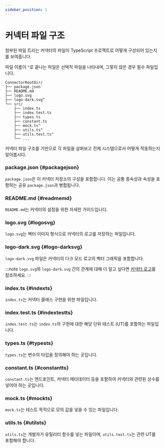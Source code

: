 ```yaml
---
sidebar_position: 1
---
```


# 커넥터 파일 구조

첨부된 파일 트리는 커넥터의 파일이 TypeScript 프로젝트로 어떻게 구성되어 있는지를 보여줍니다.

파일 이름이 `^`로 끝나는 파일은 선택적 파일을 나타내며, 그렇지 않은 경우 필수 파일입니다.

```
ConnectorRootDir/
├── package.json
├── README.md
├── logo.svg
├── logo-dark.svg^
└── src/
    ├── index.ts
    ├── index.test.ts
    ├── types.ts
    ├── constant.ts
    ├── mock.ts^
    ├── utils.ts^
    ├── utils.test.ts^
    └── ...
```

커넥터 파일 구조를 기반으로 각 파일을 살펴보고 전체 시스템으로서 어떻게 작동하는지 알아봅시다.

### package.json \{#packagejson}

`package.json`은 이 커넥터 저장소의 구성을 포함합니다. 이는 공통 종속성과 속성을 포함하는 공유 `package.json`과 병합됩니다.

### README.md \{#readmemd}

`README.md`는 커넥터의 설정을 위한 자세한 가이드입니다.

### logo.svg \{#logosvg}

`logo.svg`는 벡터 이미지 형식으로 커넥터의 로고를 저장하는 파일입니다.

### logo-dark.svg \{#logo-darksvg}

`logo-dark.svg` 파일은 커넥터의 다크 모드 로고의 벡터 그래픽을 포함합니다.

:::note
`logo.svg`와 `logo-dark.svg` 간의 관계에 대해 더 알고 싶다면 [커넥터 로고](/connectors/connector-data-structure/#logo)를 참조하세요.
:::

### index.ts \{#indexts}

`index.ts`는 커넥터 클래스 구현을 위한 파일입니다.

### index.test.ts \{#indextestts}

`index.test.ts`는 `index.ts`의 구현에 대한 해당 단위 테스트 (UT)를 포함하는 파일입니다.

### types.ts \{#typests}

`types.ts`는 변수의 타입을 정의해야 하는 곳입니다.

### constant.ts \{#constantts}

`constant.ts`는 엔드포인트, 커넥터 메타데이터 등을 포함하여 커넥터와 관련된 상수를 넣어야 하는 곳입니다.

### mock.ts \{#mockts}

`mock.ts`는 테스트 목적으로 모의 값을 넣을 수 있는 파일입니다.

### utils.ts \{#utilsts}

`utils.ts`는 개발자가 유틸리티 함수를 넣는 파일이며, `utils.test.ts`는 관련 UT를 포함해야 합니다.
